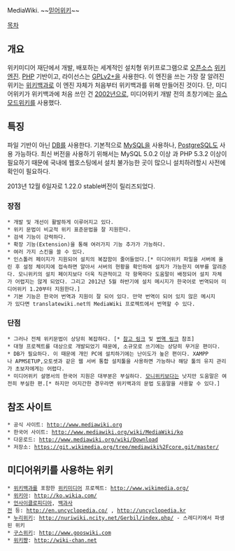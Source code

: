 MediaWiki. ~~[[오타|믿어위키]]~~

[[목차]]

== 개요 ==
위키미디어 재단에서 개발, 배포하는 세계적인 설치형 위키프로그램으로 [[오픈소스]] [[위키엔진]]. [[PHP]] 기반이고, 라이선스는 [[GPLv2+]]을 사용한다. 이 엔진을 쓰는 가장 잘 알려진 위키는 [[위키백과]]로 이 엔진 자체가 처음부터 위키백과를 위해 만들어진 것이다. 단, 미디어위키가 위키백과에 처음 쓰인 건 [[2002년]]으로, 미디어위키 개발 전의 초창기에는 [[유스모드위키]]를 사용했다.

== 특징 ==
파일 기반이 아닌 [[DB]]를 사용한다. 기본적으로 [[MySQL]]을 사용하나, [[PostgreSQL]]도 사용 가능하다. 최신 버전을 사용하기 위해서는 MySQL 5.0.2 이상 과 PHP 5.3.2 이상이 필요하기 때문에 국내에 웹호스팅에서 설치 불가능한 곳이 많으니 설치하려할시 사전에 확인이 필요하다.

2013년 12월 6일자로 1.22.0 stable버전이 릴리즈되었다.

=== 장점 ===
 * 개발 및 개선이 활발하게 이루어지고 있다.
 * 위키 문법이 비교적 위키 표준문법을 잘 지원한다.
 * 검색 기능이 강력하다.
 * 확장 기능(Extension)을 통해 여러가지 기능 추가가 가능하다.
 * 여러 가지 스킨을 쓸 수 있다.
 * 인스톨러 페이지가 지원되어 설치의 복잡함이 줄어들었다.[* 미디어위키 파일을 서버에 올린 후 설정 체이지에 접속하면 알아서 서버의 현황을 확인하여 설치가 가능한지 여부를 알려준다. 모니위키의 설치 페이지보다 더욱 직관적이고 각 항목마다 도움말이 배정되어 설치 자체가 어렵지는 않게 되었다. 그리고 2012년 5월 하반기에 설치 메시지가 한국어로 번역되어 미디어위키 1.20부터 지원한다.]
 * 기본 기능은 한국어 번역과 지원이 잘 되어 있다. 만약 번역이 되어 있지 않은 메시지가 있다면 translatewiki.net의 MediaWiki 프로젝트에서 번역할 수 있다.

=== 단점 ===
 * 그러나 전체 위키문법이 상당히 복잡하다. [* [http://www.aosabook.org/en/mediawiki.html 참고 링크] 및 [http://bluebrown.net/blog/archives/1051 번역 링크] 참조]
 * 대형 프로젝트를 대상으로 개발되었기 때문에, 소규모로 쓰기에는 상당히 무거운 편이다. 
 * DB가 필요하다. 이 때문에 개인 PC에 설치하기에는 난이도가 높은 편이다. XAMPP나 APMSETUP,오토셋과 같은 웹 서버 통합 설치툴을 사용하면 가능하나 해당 툴의 유지 관리가 초보자에게는 어렵다.
 * 미디어위키 설명서의 한국어 지원은 대부분은 부실하다. [[모니위키]]보다는 낫지만 도움말은 여전히 부실한 편.[* 하지만 어지간한 경우라면 위키백과의 문법 도움말을 사용할 수 있다.]

== 참조 사이트 ==
 * 공식 사이트: http://www.mediawiki.org
 * 한국어 사이트: http://www.mediawiki.org/wiki/MediaWiki/ko
 * 다운로드: http://www.mediawiki.org/wiki/Download 
 * 저장소: https://git.wikimedia.org/tree/mediawiki%2Fcore.git/master/

== 미디어위키를 사용하는 위키 ==
 * [[위키백과]]를 포함한 [[위키미디어 재단|위키미디어]] 프로젝트: http://www.wikimedia.org/
 * [[위키아]]: http://ko.wikia.com/
 * [[언사이클로피디아]], [[백과사전]] 등: http://en.uncyclopedia.co/ , http://uncyclopedia.kr
 * [[누리위키]]: http://nuriwiki.ncity.net/Gerbil/index.php/ - 스레디키에서 파생된 위키
 * [[구스위키]]: http://www.gooswiki.com
 * [[위키쨩]]: http://wiki-chan.net
